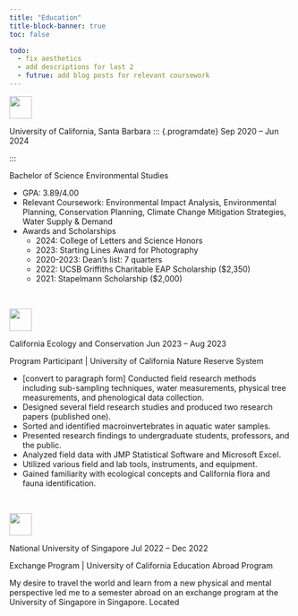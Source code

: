 ```yaml
---
title: "Education"
title-block-banner: true
toc: false

todo:
  - fix aesthetics
  - add descriptions for last 2
  - futrue: add blog posts for relevant coursework
---
```

::: {.d-inline-flex style="align-items:baseline"}
::: {.logo}
![](logos/UCSBlogo.png){fig-alt="University of California Santa Barbara Logo" height="40"}
:::

[University of California, Santa Barbara]{.h2} 
::: {.programdate}
Sep 2020 -- Jun 2024
:::

:::


[Bachelor of Science Environmental Studies]{.h4}

-   GPA: 3.89/4.00
-   Relevant Coursework: Environmental Impact Analysis, Environmental Planning, Conservation Planning, Climate Change Mitigation Strategies, Water Supply & Demand
-   Awards and Scholarships
    -   2024: College of Letters and Science Honors
    -   2023: Starting Lines Award for Photography
    -   2020-2023: Dean's list: 7 quarters
    -   2022: UCSB Griffiths Charitable EAP Scholarship ($2,350)
    -   2021: Stapelmann Scholarship ($2,000)

<!-- extra line -->
<br> 

::: {.d-inline-flex style="align-items:baseline"}
::: {.logo}
![](logos/ceclogo.png){fig-alt="California Ecology and Conservation Logo" height="40"}
:::
[California Ecology and Conservation]{.h2} [Jun 2023 -- Aug 2023]{.programdate}
:::

[Program Participant \| University of California Nature Reserve System]{.h4}

-   \[convert to paragraph form\] Conducted field research methods including sub-sampling techniques, water measurements, physical tree measurements, and phenological data collection.
-   Designed several field research studies and produced two research papers (published one).
-   Sorted and identified macroinvertebrates in aquatic water samples.
-   Presented research findings to undergraduate students, professors, and the public.
-   Analyzed field data with JMP Statistical Software and Microsoft Excel.
-   Utilized various field and lab tools, instruments, and equipment.
-   Gained familiarity with ecological concepts and California flora and fauna identification.

<br>


::: {.d-inline-flex style="align-items:baseline"}
::: {.logo}
![](logos/nuslogo.png){fig-alt="National University of Singapore Logo" height="40"}
:::
[National University of Singapore]{.h2} [Jul 2022 -- Dec 2022]{.programdate}
:::

[Exchange Program \| University of California Education Abroad Program]{.h4}


My desire to travel the world and learn from a new physical and mental perspective led me to a semester abroad on an exchange program at the University of Singapore in Singapore. Located
